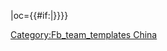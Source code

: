{{fb team|t=上海上港|tan=上海上港集團足球俱樂部|tc=CHN|abb={{#if:{{{abb|}}}|上港}}|oc={{#if:{{{oc|}}}|{{{oc}}}}}}}<!--
--><noinclude>[[Category:Fb_team_templates China]]</noinclude>